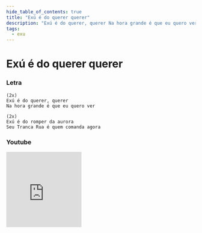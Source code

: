 ```yaml
---
hide_table_of_contents: true
title: "Exú é do querer querer"
description: "Exú é do querer, querer Na hora grande é que eu quero ver Exú é do romper da aurora Seu Tranca Rua é quem comanda agora"
tags:
  - exu
---
```


# Exú é do querer querer

### Letra

```text
(2x)
Exú é do querer, querer
Na hora grande é que eu quero ver

(2x)
Exú é do romper da aurora
Seu Tranca Rua é quem comanda agora
```

### Youtube

<iframe
  width="200"
  height="200"
  src="https://www.youtube.com/embed/aDTrGKvTOrw"
  title="YouTube video player"
  frameborder="0"
  allow="accelerometer; autoplay; clipboard-write; encrypted-media; gyroscope; picture-in-picture; web-share"
  referrerpolicy="strict-origin-when-cross-origin"
  allowfullscreen
></iframe>